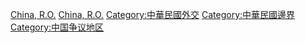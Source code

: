 [[Category:亞洲爭議地區|China, R.O.]]
[[Category:各國爭議地區|China, R.O.]]
[[Category:中華民國外交|Category:中華民國外交]]
[[Category:中華民國邊界|Category:中華民國邊界]]
[[Category:中国争议地区|Category:中国争议地区]]
